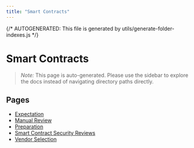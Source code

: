 ```yaml
---
title: "Smart Contracts"
---
```


{/* AUTOGENERATED: This file is generated by utils/generate-folder-indexes.js */}

# Smart Contracts

> _Note:_ This page is auto-generated. Please use the sidebar to explore the docs instead of navigating directory paths directly.

## Pages

- [Expectation](/external-security-reviews/smart-contracts/expectation)
- [Manual Review](/external-security-reviews/smart-contracts/manual-review)
- [Preparation](/external-security-reviews/smart-contracts/preparation)
- [Smart Contract Security Reviews](/external-security-reviews/smart-contracts/overview)
- [Vendor Selection](/external-security-reviews/smart-contracts/vendor-selection)
